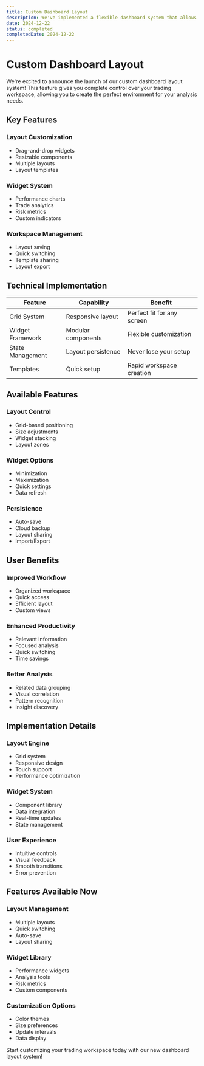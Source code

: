 ```yaml
---
title: Custom Dashboard Layout
description: We've implemented a flexible dashboard system that allows traders to customize their workspace layout, arrange widgets, and save multiple dashboard configurations for different trading scenarios.
date: 2024-12-22
status: completed
completedDate: 2024-12-22
---
```


# Custom Dashboard Layout

We're excited to announce the launch of our custom dashboard layout system! This feature gives you complete control over your trading workspace, allowing you to create the perfect environment for your analysis needs.

## Key Features

### Layout Customization
- Drag-and-drop widgets
- Resizable components
- Multiple layouts
- Layout templates

### Widget System
- Performance charts
- Trade analytics
- Risk metrics
- Custom indicators

### Workspace Management
- Layout saving
- Quick switching
- Template sharing
- Layout export

## Technical Implementation

| Feature | Capability | Benefit |
|---------|------------|----------|
| Grid System | Responsive layout | Perfect fit for any screen |
| Widget Framework | Modular components | Flexible customization |
| State Management | Layout persistence | Never lose your setup |
| Templates | Quick setup | Rapid workspace creation |

## Available Features

### Layout Control
- Grid-based positioning
- Size adjustments
- Widget stacking
- Layout zones

### Widget Options
- Minimization
- Maximization
- Quick settings
- Data refresh

### Persistence
- Auto-save
- Cloud backup
- Layout sharing
- Import/Export

## User Benefits

### Improved Workflow
- Organized workspace
- Quick access
- Efficient layout
- Custom views

### Enhanced Productivity
- Relevant information
- Focused analysis
- Quick switching
- Time savings

### Better Analysis
- Related data grouping
- Visual correlation
- Pattern recognition
- Insight discovery

## Implementation Details

### Layout Engine
- Grid system
- Responsive design
- Touch support
- Performance optimization

### Widget System
- Component library
- Data integration
- Real-time updates
- State management

### User Experience
- Intuitive controls
- Visual feedback
- Smooth transitions
- Error prevention

## Features Available Now

### Layout Management
- Multiple layouts
- Quick switching
- Auto-save
- Layout sharing

### Widget Library
- Performance widgets
- Analysis tools
- Risk metrics
- Custom components

### Customization Options
- Color themes
- Size preferences
- Update intervals
- Data display

Start customizing your trading workspace today with our new dashboard layout system! 